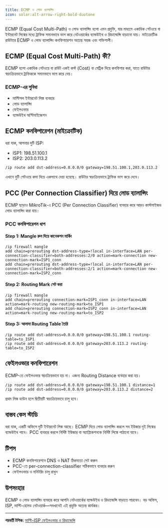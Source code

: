 ```yaml
---
title: ECMP ও লোড ব্যালান্সিং
icon: solar:alt-arrow-right-bold-duotone
---
```


ECMP (Equal Cost Multi-Path) ও লোড ব্যালান্সিং হলো এমন প্রযুক্তি, যার মাধ্যমে একাধিক গেটওয়ে বা ইন্টারনেট লিঙ্কের মধ্যে ট্রাফিক সমানভাবে ভাগ করে নেটওয়ার্কের ব্যান্ডউইথ ও রিডান্ডেন্সি বাড়ানো যায়। মাইক্রোটিক রাউটারে ECMP ও লোড ব্যালান্সিং কনফিগারেশন অত্যন্ত সহজ এবং শক্তিশালী।

## ECMP (Equal Cost Multi-Path) কী?

ECMP হলো একাধিক গেটওয়ে বা রাউট একই কস্ট (Cost) বা মেট্রিক দিয়ে কনফিগার করা, যাতে রাউটার স্বয়ংক্রিয়ভাবে ট্রাফিককে সমানভাবে ভাগ করে দেয়।

### ECMP-এর সুবিধা
- মাল্টিপল ইন্টারনেট লিঙ্ক ব্যবহার
- লোড ব্যালান্সিং
- ফেইলওভার
- ব্যান্ডউইথ অপ্টিমাইজেশন

## ECMP কনফিগারেশন (মাইক্রোটিক)

ধরা যাক, আপনার দুটি ISP:
- ISP1: 198.51.100.1
- ISP2: 203.0.113.2

```shell
/ip route add dst-address=0.0.0.0/0 gateway=198.51.100.1,203.0.113.2
```

এখানে দুটি গেটওয়ে কমা দিয়ে একসাথে দেয়া হয়েছে। রাউটার স্বয়ংক্রিয়ভাবে ট্রাফিক ভাগ করে দেবে।

## PCC (Per Connection Classifier) দিয়ে লোড ব্যালান্সিং

ECMP ছাড়াও MikroTik-এ PCC (Per Connection Classifier) ব্যবহার করে আরও কাস্টমাইজড লোড ব্যালান্সিং করা যায়।

### PCC কনফিগারেশন ধাপ

#### Step 1: Mangle রুল দিয়ে কানেকশন মার্কিং

```shell
/ip firewall mangle
add chain=prerouting dst-address-type=!local in-interface=LAN per-connection-classifier=both-addresses:2/0 action=mark-connection new-connection-mark=ISP1_conn
add chain=prerouting dst-address-type=!local in-interface=LAN per-connection-classifier=both-addresses:2/1 action=mark-connection new-connection-mark=ISP2_conn
```

#### Step 2: Routing Mark সেট করা

```shell
/ip firewall mangle
add chain=prerouting connection-mark=ISP1_conn in-interface=LAN action=mark-routing new-routing-mark=to_ISP1
add chain=prerouting connection-mark=ISP2_conn in-interface=LAN action=mark-routing new-routing-mark=to_ISP2
```

#### Step 3: আলাদা Routing Table তৈরি

```shell
/ip route add dst-address=0.0.0.0/0 gateway=198.51.100.1 routing-table=to_ISP1
/ip route add dst-address=0.0.0.0/0 gateway=203.0.113.2 routing-table=to_ISP2
```

## ফেইলওভার কনফিগারেশন

ECMP-তে ফেইলওভার স্বয়ংক্রিয়ভাবে হয় না। এজন্য Routing Distance ব্যবহার করা হয়।

```shell
/ip route add dst-address=0.0.0.0/0 gateway=198.51.100.1 distance=1
/ip route add dst-address=0.0.0.0/0 gateway=203.0.113.2 distance=2
```

প্রথম লিঙ্ক ডাউন হলে দ্বিতীয়টি স্বয়ংক্রিয়ভাবে চালু হবে।

## বাস্তব কেস স্টাডি

ধরা যাক, একটি অফিসে দুটি ইন্টারনেট লিঙ্ক আছে। ECMP দিয়ে লোড ব্যালান্সিং করলে সব ইউজার দুই লিঙ্কের ব্যান্ডউইথ পাবে। PCC ব্যবহার করলে নির্দিষ্ট ইউজার বা অ্যাপ্লিকেশনকে নির্দিষ্ট লিঙ্কে পাঠানো যাবে।

## টিপস
- ECMP কনফিগারেশনে DNS ও NAT ঠিকমতো সেট করুন
- PCC-তে per-connection-classifier সঠিকভাবে ব্যবহার করুন
- ফেইলওভার ও মনিটরিং চালু রাখুন

## উপসংহার

ECMP ও লোড ব্যালান্সিং ব্যবহার করে আপনি নেটওয়ার্কের ব্যান্ডউইথ ও রিডান্ডেন্সি বাড়াতে পারবেন। বড় অফিস, ISP, মাল্টি-হোমড নেটওয়ার্ক—সবখানেই এই প্রযুক্তি অত্যন্ত কার্যকর।

---

**পরবর্তী টপিক:** [মাল্টি-ISP ফেইলওভার ও রিডান্ডেন্সি](/mikrotik/failover)
